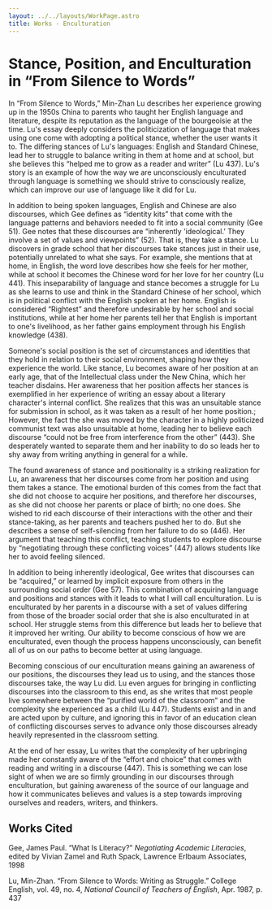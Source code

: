 ```yaml
---
layout: ../../layouts/WorkPage.astro
title: Works - Enculturation
---
```


# Stance, Position, and Enculturation in “From Silence to Words”

In “From Silence to Words,” Min-Zhan Lu describes her experience growing up in the 1950s China to parents who taught her English language and literature, despite its reputation as the language of the bourgeoisie at the time. Lu's essay deeply considers the politicization of language that makes using one come with adopting a political stance, whether the user wants it to. The differing stances of Lu's languages: English and Standard Chinese, lead her to struggle to balance writing in them at home and at school, but she believes this “helped me to grow as a reader and writer” (Lu 437). Lu's story is an example of how the way we are unconsciously enculturated through language is something we should strive to consciously realize, which can improve our use of language like it did for Lu.

In addition to being spoken languages, English and Chinese are also discourses, which Gee defines as “identity kits” that come with the language patterns and behaviors needed to fit into a social community (Gee 51). Gee notes that these discourses are “inherently 'ideological.' They involve a set of values and viewpoints” (52). That is, they take a stance. Lu discovers in grade school that her discourses take stances just in their use, potentially unrelated to what she says. For example, she mentions that at home, in English, the word love describes how she feels for her mother, while at school it becomes the Chinese word for her love for her country (Lu 441). This inseparability of language and stance becomes a struggle for Lu as she learns to use and think in the Standard Chinese of her school, which is in political conflict with the English spoken at her home. English is considered “Rightest” and therefore undesirable by her school and social institutions, while at her home her parents tell her that English is important to one's livelihood, as her father gains employment through his English knowledge (438).

Someone's social position is the set of circumstances and identities that they hold in relation to their social environment, shaping how they experience the world. Like stance, Lu becomes aware of her position at an early age, that of the Intellectual class under the New China, which her teacher disdains. Her awareness that her position affects her stances is exemplified in her experience of writing an essay about a literary character's internal conflict. She realizes that this was an unsuitable stance for submission in school, as it was taken as a result of her home position.; However, the fact the she was moved by the character in a highly politicized communist text was also unsuitable at home, leading her to believe each discourse “could not be free from interference from the other” (443). She desperately wanted to separate them and her inability to do so leads her to shy away from writing anything in general for a while.

The found awareness of stance and positionality is a striking realization for Lu, an awareness that her discourses come from her position and using them takes a stance. The emotional burden of this comes from the fact that she did not choose to acquire her positions, and therefore her discourses, as she did not choose her parents or place of birth; no one does. She wished to rid each discourse of their interactions with the other and their stance-taking, as her parents and teachers pushed her to do. But she describes a sense of self-silencing from her failure to do so (446). Her argument that teaching this conflict, teaching students to explore discourse by “negotiating through these conflicting voices” (447) allows students like her to avoid feeling silenced.

In addition to being inherently ideological, Gee writes that discourses can be “acquired,” or learned by implicit exposure from others in the surrounding social order (Gee 57). This combination of acquiring language and positions and stances with it leads to what I will call enculturation. Lu is enculturated by her parents in a discourse with a set of values differing from those of the broader social order that she is also enculturated in at school. Her struggle stems from this difference but leads her to believe that it improved her writing. Our ability to become conscious of how we are enculturated, even though the process happens unconsciously, can benefit all of us on our paths to become better at using language.

Becoming conscious of our enculturation means gaining an awareness of our positions, the discourses they lead us to using, and the stances those discourses take, the way Lu did. Lu even argues for bringing in conflicting discourses into the classroom to this end, as she writes that most people live somewhere between the “purified world of the classroom” and the complexity she experienced as a child (Lu 447). Students exist and in and are acted upon by culture, and ignoring this in favor of an education clean of conflicting discourses serves to advance only those discourses already heavily represented in the classroom setting.

At the end of her essay, Lu writes that the complexity of her upbringing made her constantly aware of the “effort and choice” that comes with reading and writing in a discourse (447). This is something we can lose sight of when we are so firmly grounding in our discourses through enculturation, but gaining awareness of the source of our language and how it communicates believes and values is a step towards improving ourselves and readers, writers, and thinkers. 

## Works Cited

Gee, James Paul. “What Is Literacy?” _Negotiating Academic Literacies_, edited by Vivian Zamel and Ruth Spack, Lawrence Erlbaum Associates, 1998

Lu, Min-Zhan. “From Silence to Words: Writing as Struggle.” College English, vol. 49, no. 4, _National Council of Teachers of English_, Apr. 1987, p. 437
